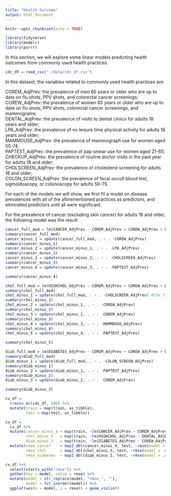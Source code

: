 ```yaml
---
title: "Health Outcome"
output: html_document
---
```


```r
knitr::opts_chunk$set(echo = TRUE)

library(tidyverse)
library(modelr)
library(purrr)
```

In this section, we will explore some linear models predicting health outcomes from commonly used health practices.

```r
cdc_df = read_csv("./data/cdc_df.csv")
```

In this dataset, the variables related to commonly used health practices are:  
  
COREM_AdjPrev: the prevalence of men 65 years or older who are up to date on flu shots, PPV shots, and colorectal cancer screenings;  
COREW_AdjPrev: the prevalence of women 65 years or older who are up to date on flu shots, PPV shots, colorectal cancer screenings, and mammograms;  
DENTAL_AdjPrev: the prevalence of visits to dental clinics for adults 18 years and older;  
LPA_AdjPrev: the prevalence of no leisure time physical activity for adults 18 years and older;  
MAMMOUSE_AdjPrev: the prevalence of mammograph use for women aged 50-74;  
PAPTEST_AdjPrev: the prevalence of pap smear use for women aged 21-65;  
CHECKUP_AdjPrev: the prevalence of routine doctor visits in the past year for adults 18 and older;  
CHOLSCREEN_AdjPrev: the prevalence of cholesterol screening for adults 18 and older;  
COLON_SCREEN_AdjPrev: the prevalence of fecal occult blood test, sigmoidoscopy, or colonoscopy for adults 50-75.  
  
  
For each of the models we will show, we first fit a model on disease prevalences with all of the aforementioned practices as predictors, and eliminated predictors until all were significant.  
  
For the prevalence of cancer (excluding skin cancer) for adults 18 and older, the following model was the result:  

```r
cancer_full_mod = lm(CANCER_AdjPrev ~ COREM_AdjPrev + COREW_AdjPrev + DENTAL_AdjPrev + LPA_AdjPrev + MAMMOUSE_AdjPrev + PAPTEST_AdjPrev + CHECKUP_AdjPrev + CHOLSCREEN_AdjPrev + COLON_SCREEN_AdjPrev, data = cdc_df)
summary(cancer_full_mod)
cancer_minus_1 = update(cancer_full_mod, . ~ . -COREW_AdjPrev)
summary(cancer_minus_1)
cancer_minus_2 = update(cancer_minus_1, . ~ . -LPA_AdjPrev)
summary(cancer_minus_2)
cancer_minus_3 = update(cancer_minus_2, . ~ . -CHOLSCREEN_AdjPrev)
summary(cancer_minus_3)
cancer_minus_4 = update(cancer_minus_3, . ~ . -PAPTEST_AdjPrev)
```

```r
summary(cancer_minus_4)
```


```r
chol_full_mod = lm(HIGHCHOL_AdjPrev ~ COREM_AdjPrev + COREW_AdjPrev + DENTAL_AdjPrev + LPA_AdjPrev + MAMMOUSE_AdjPrev + PAPTEST_AdjPrev + CHECKUP_AdjPrev + CHOLSCREEN_AdjPrev + COLON_SCREEN_AdjPrev, data = cdc_df)
summary(chol_full_mod)
chol_minus_1 = update(chol_full_mod, . ~ . -CHOLSCREEN_AdjPrev) #the first thing I took out!
summary(chol_minus_1)
chol_minus_2 = update(chol_minus_1, . ~ . -COREW_AdjPrev)
summary(chol_minus_2)
chol_minus_3 = update(chol_minus_2, . ~ . -COREM_AdjPrev)
summary(chol_minus_3)
chol_minus_4 = update(chol_minus_3, . ~ . -MAMMOUSE_AdjPrev)
summary(chol_minus_4)
chol_minus_5 = update(chol_minus_4, . ~ . -PAPTEST_AdjPrev)
```

```r
summary(chol_minus_5)
```


```r
diab_full_mod = lm(DIABETES_AdjPrev ~ COREM_AdjPrev + COREW_AdjPrev + DENTAL_AdjPrev + LPA_AdjPrev + MAMMOUSE_AdjPrev + PAPTEST_AdjPrev + CHECKUP_AdjPrev + CHOLSCREEN_AdjPrev + COLON_SCREEN_AdjPrev, data = cdc_df)
summary(diab_full_mod)
diab_minus_1 = update(diab_full_mod, . ~ . -COLON_SCREEN_AdjPrev)
summary(diab_minus_1)
diab_minus_2 = update(diab_minus_1, . ~ . -PAPTEST_AdjPrev)
summary(diab_minus_2)
diab_minus_3 = update(diab_minus_2, . ~ . -COREM_AdjPrev)
```

```r
summary(diab_minus_3)
```


```r
cv_df =
  crossv_mc(cdc_df, 500) %>% 
  mutate(train = map(train, as_tibble),
         test = map(test, as_tibble))

cv_df = 
  cv_df %>% 
  mutate(cancer_minus_4 = map(train, ~lm(CANCER_AdjPrev ~ COREM_AdjPrev + DENTAL_AdjPrev + MAMMOUSE_AdjPrev + CHECKUP_AdjPrev + COLON_SCREEN_AdjPrev, data = .x)),
         chol_minus_5   = map(train, ~lm(HIGHCHOL_AdjPrev ~ DENTAL_AdjPrev + LPA_AdjPrev + CHECKUP_AdjPrev + COLON_SCREEN_AdjPrev, data = .x)),
         diab_minus_3   = map(train, ~lm(DIABETES_AdjPrev ~ COREW_AdjPrev + DENTAL_AdjPrev + LPA_AdjPrev + MAMMOUSE_AdjPrev + CHECKUP_AdjPrev + CHOLSCREEN_AdjPrev, data = .x))) %>% 
  mutate(rmse_cancer    = map2_dbl(cancer_minus_4, test, ~rmse(model = .x, data = .y)),
         rmse_chol      = map2_dbl(chol_minus_5, test, ~rmse(model = .x, data = .y)),
         rmse_diabetes  = map2_dbl(diab_minus_3, test, ~rmse(model = .x, data = .y)))

cv_df %>% 
  select(starts_with("rmse")) %>% 
  gather(key = model, value = rmse) %>% 
  mutate(model = str_replace(model, "rmse_", ""), 
         model = fct_inorder(model)) %>% 
  ggplot(aes(x = model, y = rmse)) + geom_violin()
```

